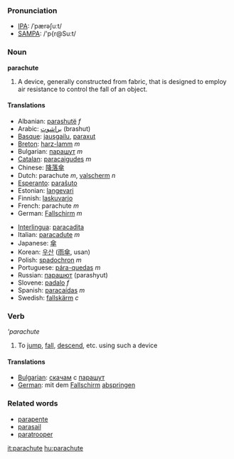 ===Pronunciation===
*[[w:IPA|IPA]]: /ˈpærəʃuːt/
*[[w:SAMPA|SAMPA]]: /'p{r@Su:t/
===Noun===
'''parachute'''

#A device, generally constructed from fabric, that is designed to employ air resistance to control the fall of an object.

====Translations====
{{top}}
*Albanian: [[parashutë]] ''f''
*Arabic: [[براشوت]] (brashut)
*[[Basque]]: [[jausgailu]], [[paraxut]]
*[[Breton]]: [[harz-lamm]] ''m''
*Bulgarian: [[парашут]] ''m''
*[[Catalan]]: [[paracaigudes]] ''m''
*Chinese: [[降落傘]]
*Dutch: parachute ''m'', [[valscherm]] ''n''
*[[Esperanto]]: [[paraŝuto]]
*Estonian: [[langevari]]
*Finnish: [[laskuvarjo]]
*French: parachute ''m''
*German: [[Fallschirm]] ''m''
{{mid}}
*[[Interlingua]]: [[paracadita]]
*Italian: [[paracadute]] ''m''
*Japanese: [[傘]]
*Korean: [[우산]] ([[雨傘]], usan)
*Polish: [[spadochron]] ''m''
*Portuguese: [[pára-quedas]] ''m''
*Russian: [[парашют]] (parashyut)
*Slovene: [[padalo]] ''f''
*Spanish: [[paracaídas]] ''m''
*Swedish: [[fallskärm]] ''c''
{{bottom}}

===Verb===
'''parachute''

#To [[jump]], [[fall]], [[descend]], etc. using such a device

====Translations====
*[[Bulgarian]]: [[скачам]] с [[парашут]]
*[[German]]: mit dem [[Fallschirm]] [[abspringen]]

===Related words===
*[[parapente]]
*[[parasail]]
*[[paratrooper]]

[[it:parachute]]
[[hu:parachute]]